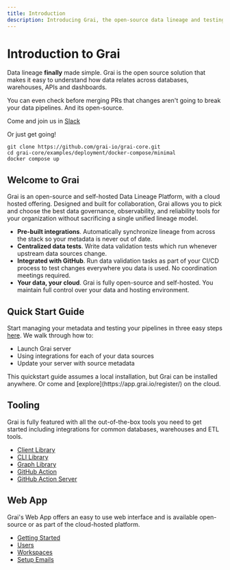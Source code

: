 ```yaml
---
title: Introduction
description: Introducing Grai, the open-source data lineage and testing toolkit for data teams that need more reliability.
---
```



# Introduction to Grai

Data lineage **finally** made simple.
Grai is the open source solution that makes it easy to understand how data relates across databases, warehouses, APIs and dashboards.

You can even check before merging PRs that changes aren't going to break your data pipelines. And its open-source.

Come and join us in [Slack](https://join.slack.com/t/graicommunity/shared_invite/zt-1il70kfeb-TaCm5fwHg_quWCpKNYyj6w)

Or just get going!

```shell copy
git clone https://github.com/grai-io/grai-core.git
cd grai-core/examples/deployment/docker-compose/minimal
docker compose up
```

## Welcome to Grai

Grai is an open-source and self-hosted Data Lineage Platform, with a cloud hosted offering.
Designed and built for collaboration, Grai allows you to pick and choose the best data governance, observability, and reliability tools for your organization without sacrificing a single unified lineage model.

- **Pre-built integrations**. Automatically synchronize lineage from across the stack so your metadata is never out of date.
- **Centralized data tests**. Write data validation tests which run whenever upstream data sources change.
- **Integrated with GitHub**. Run data validation tasks as part of your CI/CD process to test changes everywhere you data is used. No coordination meetings required.
- **Your data, your cloud**. Grai is fully open-source and self-hosted. You maintain full control over your data and hosting environment.

## Quick Start Guide

Start managing your metadata and testing your pipelines in three easy steps [here](/quick-start). We walk through how to:

- Launch Grai server
- Using integrations for each of your data sources
- Update your server with source metadata

<Callout type="info" emoji="ℹ️">
  This quickstart guide assumes a local installation, but Grai can be installed
  anywhere. Or come and [explore](https://app.grai.io/register/) on the cloud.
</Callout>

## Tooling

Grai is fully featured with all the out-of-the-box tools you need to get started including integrations for common databases, warehouses and ETL tools.

- [Client Library](/tooling/client)
- [CLI Library](/tooling/cli)
- [Graph Library](/tooling/graph-library)
- [GitHub Action](/tooling/github-actions)
- [GitHub Action Server](/tooling/github-actions-server)

## Web App

Grai's Web App offers an easy to use web interface and is available open-source or as part of the cloud-hosted platform.

- [Getting Started](/web-app/getting-started)
- [Users](/web-app/users)
- [Workspaces](/web-app/workspaces)
- [Setup Emails](/web-app/setup-emails)

<br />
